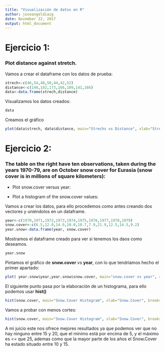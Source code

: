 ```yaml
---
title: "Visualización de datos en R"
author: joseangeldiazg
date: November 22, 2017
output: html_document
---
```


# Ejercicio 1:

### Plot distance against stretch. 

Vamos a crear el dataframe con los datos de prueba:

```r
strech<-c(46,54,48,50,44,42,52)
distance<-c(148,182,173,166,109,141,166)
data<-data.frame(strech,distance)
```

Visualizamos los datos creados:

```r
data
```

Creamos el gráfico 

```r
plot(data$strech, data$distance, main="Strechs vs Distance", xlab="Strech", ylab="Distance")
```


# Ejercicio 2:

### The table on the right have ten observations, taken during the years 1970-79, are on October snow cover for Eurasia (snow cover is in millions of square kilometers):
 
* Plot snow.cover versus year:

* Plot a histogram of the snow.cover values:


Vamos a crear los datos, para ello procedemos como antes creando dos vectores y uniéndolos en un dataframe. 


```r
year<-c(1970,1971,1972,1973,1974,1975,1976,1977,1978,1979)
snow.cover<-c(6.5,12.0,14.9,10.0,10.7,7.9,21.9,12.5,14.5,9.2)
year.snow<-data.frame(year, snow.cover)
```

Mostramos el dataframe creado para ver si tenemos los daos como deseamos.

```r
year.snow
```


Pintamos el gráfico de **snow.cover** vs **year**, con lo que tendríamos hecho el primer apartado:

```r
plot( year.snow$year,year.snow$snow.cover, main="snow.cover vs year", xlab="year", ylab="snow.cover" )
```

El siguiente punto pasa por la elaboración de un histograma, para ello podemos usar **hist()**

```r
hist(snow.cover, main="Snow.Cover Histogram", xlab="Snow.Cover", breaks=10)
```

Vamos a probar con menos cortes:

```r
hist(snow.cover, main="Snow.Cover Histogram", xlab="Snow.Cover", breaks=5)
```

A mi juicio este nos ofrece mejores resultados ya que podemos ver que no hay ninguno entre 15 y 20, que el minimo está por encima de 5, y el máximo es <= que 25, ademas como que la mayor parte de los años el Snow.Cover ha estado situado entre 10 y 15.


